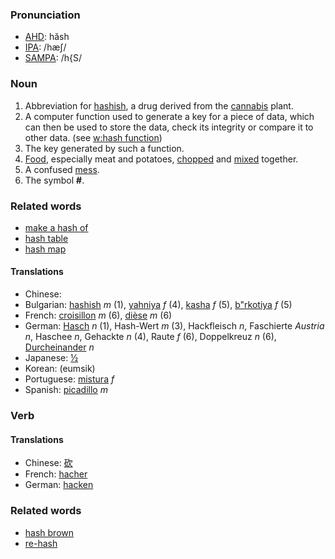 ===Pronunciation===
*[[w:AHD|AHD]]: hăsh
*[[w:IPA|IPA]]: /hæʃ/
*[[w:SAMPA|SAMPA]]: /h{S/

===Noun===
# Abbreviation for [[hashish]], a drug derived from the [[cannabis]] plant.
# A computer function used to generate a key for a piece of data, which can then be used to store the data, check its integrity or compare it to other data. (see [[w:hash function]])
# The key generated by such a function.
# [[Food]], especially meat and potatoes, [[chop]]ped and [[mix]]ed together.
# A confused [[mess]].
# The symbol '''#'''.

===Related words===
*[[make a hash of]]
*[[hash table]]
*[[hash map]]

====Translations====
*Chinese: [[]]
*Bulgarian: [[hashish]] ''m'' (1), [[yahniya]] ''f'' (4), [[kasha]] ''f'' (5), [[b"rkotiya]] ''f'' (5)
*French: [[croisillon]] ''m'' (6), [[dièse]] ''m'' (6)
*German: [[Hasch]] ''n'' (1), Hash-Wert ''m'' (3), Hackfleisch ''n'', Faschierte ''Austria'' ''n'', Haschee ''n'', Gehackte ''n'' (4), Raute ''f'' (6), Doppelkreuz ''n'' (6), [[Durcheinander]] ''n''
*Japanese: [[½]]
*Korean: [[]] (eumsik)
*Portuguese: [[mistura]] ''f''
*Spanish: [[picadillo]] ''m''

===Verb===
====Translations====
*Chinese: [[砍]]
*French: [[hacher]]
*German: [[hacken]]


===Related words===
*[[hash brown]]
*[[re-hash]]